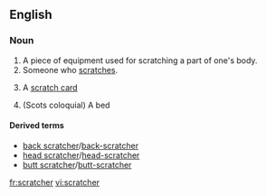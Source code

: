 ==English==

===Noun===
{{en-noun}}

# A piece of equipment used for scratching a part of one's body.
# Someone who [[scratch]]es.
# {{context|lottery}} A [[scratch card]]
# (Scots coloquial) A bed

====Derived terms====
*[[back scratcher]]/[[back-scratcher]]
*[[head scratcher]]/[[head-scratcher]]
*[[butt scratcher]]/[[butt-scratcher]]

[[fr:scratcher]]
[[vi:scratcher]]